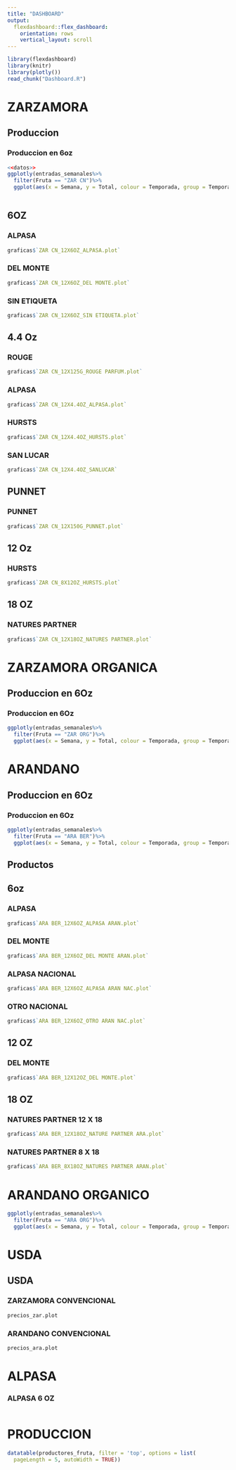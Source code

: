 ```yaml
---
title: "DASHBOARD"
output: 
  flexdashboard::flex_dashboard:
    orientation: rows
    vertical_layout: scroll
---
```


```r
library(flexdashboard)
library(knitr)
library(plotly())
read_chunk("Dashboard.R")
```

ZARZAMORA {data-navmenu="PRODUCCION"}
=======================================================================

Produccion
-----------------------------------------------------------------------
### Produccion en 6oz

```r
<<datos>>
ggplotly(entradas_semanales%>%
  filter(Fruta == "ZAR CN")%>%
  ggplot(aes(x = Semana, y = Total, colour = Temporada, group = Temporada)) + geom_point() + geom_line())
  
```

6OZ {.tabset}
------------------------------------------------------------------
### ALPASA

```r
graficas$`ZAR CN_12X6OZ_ALPASA.plot`
```


### DEL MONTE
```r
graficas$`ZAR CN_12X6OZ_DEL MONTE.plot`
```

### SIN ETIQUETA

```r
graficas$`ZAR CN_12X6OZ_SIN ETIQUETA.plot`
```

4.4 Oz {.tabset} 
-------------------------------------------------------------
### ROUGE

```r
graficas$`ZAR CN_12X125G_ROUGE PARFUM.plot`
```

### ALPASA
```r
graficas$`ZAR CN_12X4.4OZ_ALPASA.plot`
```

### HURSTS
```r
graficas$`ZAR CN_12X4.4OZ_HURSTS.plot`
```

### SAN LUCAR

```r
graficas$`ZAR CN_12X4.4OZ_SANLUCAR`
```


PUNNET
-------------------------------------------------------------
### PUNNET

```r
graficas$`ZAR CN_12X150G_PUNNET.plot`
```

12 Oz 
--------------------------------------------------------------
### HURSTS

```r
graficas$`ZAR CN_8X12OZ_HURSTS.plot`
```


18 OZ
----------------------------------------------------------------

### NATURES PARTNER

```r
graficas$`ZAR CN_12X18OZ_NATURES PARTNER.plot`
```

ZARZAMORA ORGANICA{data-navmenu="PRODUCCION"}
=======================================================================

Produccion en 6Oz
----------------------------------------------------------------------
### Produccion en 6Oz

```r
ggplotly(entradas_semanales%>%
  filter(Fruta == "ZAR ORG")%>%
  ggplot(aes(x = Semana, y = Total, colour = Temporada, group = Temporada)) + geom_point() + geom_line())
```


ARANDANO {data-navmenu="PRODUCCION"}
=======================================================================

Produccion en 6Oz
----------------------------------------------------------------------
### Produccion en 6Oz

```r
ggplotly(entradas_semanales%>%
  filter(Fruta == "ARA BER")%>%
  ggplot(aes(x = Semana, y = Total, colour = Temporada, group = Temporada)) + geom_point() + geom_line(), layerData = 2)
```
## Productos

6oz{.tabset}
--------------------------------------------------------------------
### ALPASA
```r
graficas$`ARA BER_12X6OZ_ALPASA ARAN.plot`
```

### DEL MONTE

```r
graficas$`ARA BER_12X6OZ_DEL MONTE ARAN.plot`
```
### ALPASA NACIONAL
```r
graficas$`ARA BER_12X6OZ_ALPASA ARAN NAC.plot`
```
### OTRO NACIONAL
```r
graficas$`ARA BER_12X6OZ_OTRO ARAN NAC.plot`
```
12 OZ
-----------------------------------------------------
### DEL MONTE
```r
graficas$`ARA BER_12X12OZ_DEL MONTE.plot`
```

18 OZ {.tabset}
------------------------------------------------------------
### NATURES PARTNER 12 X 18
```r
graficas$`ARA BER_12X18OZ_NATURE PARTNER ARA.plot`
```

### NATURES PARTNER 8 X 18
```r
graficas$`ARA BER_8X18OZ_NATURES PARTNER ARAN.plot`
```


ARANDANO ORGANICO {data-navmenu="PRODUCCION"}
=======================================================================

```r
ggplotly(entradas_semanales%>%
  filter(Fruta == "ARA ORG")%>%
  ggplot(aes(x = Semana, y = Total, colour = Temporada, group = Temporada)) + geom_point() + geom_line())
```

USDA {data-navmenu="PRECIOS"}
=====================================================================

USDA {.tabset}
--------------------------------------------------------------------
### ZARZAMORA CONVENCIONAL
```r
precios_zar.plot
```



###  ARANDANO CONVENCIONAL
```r
precios_ara.plot
```

 
ALPASA {data-navmenu="PRECIOS"}
======================================================================

### ALPASA 6 OZ

```r

```
 
PRODUCCION {data-navmenu="PRODUCTORES"}
======================================================================
```r
datatable(productores_fruta, filter = 'top', options = list(
  pageLength = 5, autoWidth = TRUE))
```


